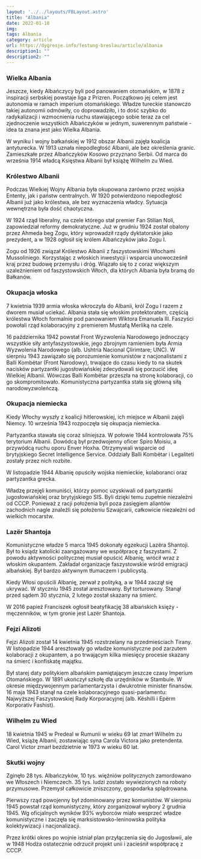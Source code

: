 ```yaml
---
layout: '../../layouts/FBLayout.astro'
title: "Albania"
date: 2022-01-18
img: 
tags: Albania
category: article
url: https://dygresje.info/festung-breslau/article/albania
description1: ""
description2: ""
---
```



<Europa />

### Wielka Albania

Jeszcze, kiedy Albańczycy byli pod panowaniem otomańskim, w 1878 z inspiracji serbskiej powstaje liga z Prizren. Początkowo jej celem jest autonomia w ramach imperium otomańskiego. Władze tureckie stanowczo takiej autonomii odmówiły, co doprowadziło, i to dość szybko do radykalizacji i wzmocnienia ruchu stawiającego sobie teraz za cel zjednoczenie wszystkich Albańczyków w jednym, suwerennym państwie - idea ta znana jest jako Wielka Albania.

W wyniku I wojny bałkańskiej w 1912 obszar Albanii zajęła koalicja antyturecka. W 1913 uznała niepodległość Albanii, ale bez określenia granic. Zamieszkałe przez Albańczyków Kosowo przyznano Serbii. Od marca do września 1914 władcą Księstwa Albanii był książę Wilhelm zu Wied.

### Królestwo Albanii

Podczas Wielkiej Wojny Albania była okupowana zarówno przez wojska Ententy, jak i państw centralnych. W 1920 potwierdzono niepodległość Albanii już jako królestwa, ale bez wyznaczenia władcy. Sytuacja wewnętrzna była dość chaotyczna.

W 1924 rząd liberalny, na czele którego stał premier Fan Stilian Noli, zapowiedział reformy demokratyczne. Już w grudniu 1924 został obalony przez Ahmeda beg Zogu, który wprowadził rządy dyktatorskie jako prezydent, a w 1928 ogłosił się królem Albańczyków jako Zogu I.

Zogu od 1926 związał Królestwo Albanii z faszystowskimi Włochami Mussoliniego. Korzystając z włoskich inwestycji i wsparcia unowocześnił kraj przez budowę przemysłu i dróg. Wiązało się to z coraz większym uzależnieniem od faszystowskich Włoch, dla których Albania była bramą do Bałkanów.

### Okupacja włoska

7 kwietnia 1939 armia włoska wkroczyła do Albanii, król Zogu I razem z dworem musiał uciekać. Albania stała się włoskim protektoratem, częścią królestwa Włoch formalnie pod panowaniem Wiktora Emanuela III. Faszyści powołali rząd kolaboracyjny z premierem Mustafą Merliką na czele.

16 października 1942 powstał Front Wyzwolenia Narodowego jednoczący wszystkie siły antyfaszystowskie, jego zbrojnym ramieniem była Armia Wyzwolenia Narodowego (alb. Ushtria Nacional Çlirimtare; UNC). W sierpniu 1943 zawiązało się porozumienie komunistów z nacjonalistami z Balli Kombëtar (Front Narodowy), trwające do czasu kiedy to na skutek nacisków partyzantki jugosłowiańskiej zdecydowali się porzucić ideę Wielkiej Albanii. Wówczas Balli Kombëtar przeszła na stronę kolaboracji, co go skompromitowało. Komunistyczna partyzantka stała się główną siłą narodowyzwoleńczą.

### Okupacja niemiecka

Kiedy Włochy wyszły z koalicji hitlerowskiej, ich miejsce w Albanii zajęli Niemcy. 10 września 1943 rozpoczęła się okupacja niemiecka.

Partyzantka stawała się coraz silniejsza. W połowie 1944 kontrolowała 75% terytorium Albanii. Dowódcą był przedwojenny oficer Spiro Moisiu, a przywódcą ruchu oporu Enver Hoxha. Otrzymywali wsparcie od brytyjskiego Secret Intelligence Service. Oddziały Balli Kombëtar i Legaliteti zostały przez nich rozbite.

W listopadzie 1944 Albanię opuściły wojska niemieckie, kolaboranci oraz partyzantka grecka.

Władzę przejęli komuniści, którzy pomoc uzyskiwali od partyzantki jugosłowiańskiej oraz brytyjskiego SIS. Byli dzięki temu zupełnie niezależni od CCCP. Ponieważ z racji położenia byli poza zasięgiem aliantów zachodnich nagle znaleźli się położeniu Szwajcarii, całkowicie niezależni od wielkich mocarstw.

### Lazër Shantoja

Komunistyczne władze 5 marca 1945 dokonały egzekucji Lazëra Shantoji. Był to ksiądz katolicki zaangażowany we współpracę z faszystami. Z powodu aktywności politycznej musiał opuścić Albanię, wrócił wraz z włoskim okupantem. Zakładał organizacje faszystowskie wśród emigracji albańskiej. Był bardzo aktywnym tłumaczem i publicystą.

Kiedy Włosi opuścili Albanię, zerwał z polityką, a w 1944 zaczął się ukrywać. W styczniu 1945 został aresztowany. Był torturowany. Stanął przed sądem 30 stycznia, 2 lutego został skazany na śmierć.

W 2016 papież Franciszek ogłosił beatyfikację 38 albańskich księży - męczenników, w tym gronie jest Lazër Shantoja.

### Fejzi Alizoti

Fejzi Alizoti został 14 kwietnia 1945 rozstrzelany na przedmieściach Tirany. W listopadzie 1944 aresztowały go władze komunistyczne pod zarzutem kolaboracji z okupantem, a po trwającym kilka miesięcy procesie skazany na śmierć i konfiskatę majątku.

Był starej daty politykiem albańskim pamiętającym jeszcze czasy Imperium Otomańskiego. W 1891 ukończył szkołę dla urzędników w Stambule. W okresie międzywojennym parlamentarzysta i dwukrotnie minister finansów. 16 maja 1943 stanął na czele kolaboracyjnego quasi-parlamentu: Najwyższej Faszystowskiej Rady Korporacyjnej (alb. Këshilli i Epërm Korporativ Fashist).

### Wilhelm zu Wied

18 kwietnia 1945 w Predeal w Rumunii w wieku 69 lat zmarł Wilhelm zu Wied, książę Albanii, zostawiając syna Carola Victora jako pretendenta. Carol Victor zmarł bezdzietnie w 1973 w wieku 60 lat.

### Skutki wojny

Zginęło 28 tys. Albańczyków, 10 tys. więźniów politycznych zamordowano we Włoszech i Niemczech. 35 tys. ludzi zostało wywiezionych na roboty przymusowe. Przemysł całkowicie zniszczony, gospodarka splądrowana.

Pierwszy rząd powojenny był zdominowany przez komunistów. W sierpniu 1945 powstał rząd komunistyczny, który zorganizował wybory 2 grudnia 1945. Wg oficjalnych wyników 93% wyborców miało wesprzeć władze komunistyczne i zaczęła się marksistowsko-leninowska polityka kolektywizacji i nacjonalizacji.

Przez krótki okres po wojnie istniał plan przyłączenia się do Jugosławii, ale w 1948 Hodża ostatecznie odrzucił projekt unii i zacieśnił współpracę z CCCP.